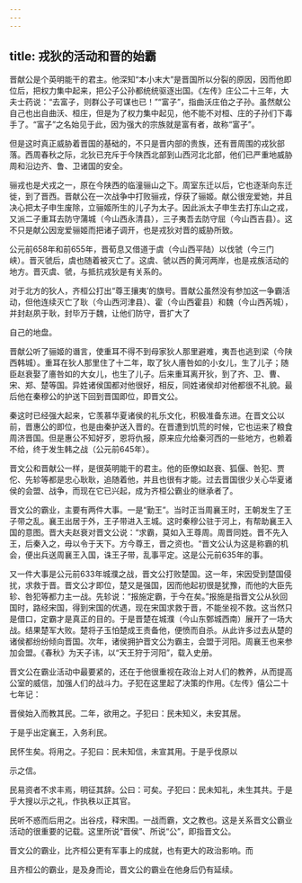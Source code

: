 ```yaml
---
---
---
```

title: 戎狄的活动和晋的始霸
---



晋献公是个英明能干的君主。他深知“本小末大”是晋国所以分裂的原因，因而他即位后，把权力集中起来，把公子公孙都统统驱逐出国。《左传》庄公二十三年，大夫士药说：“去富子，则群公子可谋也已！”“富子”，指曲沃庄伯之子孙。虽然献公自己也出自曲沃、桓庄，但是为了权力集中起见，他不能不对桓、庄的子孙们下毒手了。“富子”之名始见于此，因为强大的宗族就是富有者，故称“富子”。

但是这时真正威胁着晋国的基础的，不只是晋内部的贵族，还有晋周围的戎狄部落。西周春秋之际，北狄已充斥于今陕西北部到山西河北北部，他们已严重地威胁周和沿边齐、鲁、卫诸国的安全。

骊戎也是犬戎之一，原在今陕西的临潼骊山之下。周室东迁以后，它也逐渐向东迁徙，到了晋西。晋献公在一次战争中打败骊戎，俘获了骊姬。献公很宠爱她，并且决心把太子申生废除，立骊姬所生的儿子为太子。因此派太子申生去打东山之戎，又派二子重耳去防守蒲城（今山西永清县），三子夷吾去防守屈（今山西吉县）。这不只是献公因宠爱骊姬而把诸子调开，也是戎狄对晋的威胁所致。

公元前658年和前655年，晋荀息又借道于虞（今山西平陆）以伐虢（今三门峡）。晋灭虢后，虞也随着被灭亡了。这虞、虢以西的黄河两岸，也是戎族活动的地方。晋灭虞、虢，与抵抗戎狄是有关系的。

对于北方的狄人，齐桓公打出“尊王攘夷’的旗号。晋献公虽然没有参加这一争霸活动，但他连续灭亡了耿（今山西河津县）、霍（今山西霍县）和魏（今山西芮城），并封赵夙于耿，封毕万于魏，让他们防守，晋扩大了

自己的地盘。

晋献公听了骊姬的谮言，使重耳不得不到母家狄人那里避难，夷吾也逃到梁（今陕西韩城）。重耳在狄人那里住了十二年，取了狄人廧咎如的小女儿，生了儿子；随臣赵衰娶了廧咎如的大女儿，也生了儿子。后来重耳离开狄，到了齐、卫、曹、宋、郑、楚等国。异姓诸侯国都对他很好，相反，同姓诸侯却对他都很不礼貌。最后他在秦穆公的护送下回到晋国即位，即晋文公。

秦这时已经强大起来，它羡慕华夏诸侯的礼乐文化，积极准备东进。在晋文公以前，晋惠公的即位，也是由秦护送入晋的。在晋遭到饥荒的时候，它也运来了粮食周济晋国。但是惠公不知好歹，恩将仇报，原来应允给秦河西的一些地方，也赖着不给，终于发生韩之战（公元前645年）。

晋文公和晋献公一样，是很英明能干的君主。他的臣僚如赵衰、狐偃、咎犯、贾佗、先轸等都是忠心耿耿，追随着他，并且也很有才能。过去晋国很少关心华夏诸侯的会盟、战争，而现在它已兴起，成为齐桓公霸业的继承者了。

晋文公的霸业，主要有两件大事。一是“勤王”。当时正当周襄王时，王朝发生了王子带之乱。襄王出居于外，王子带进入王城。这时秦穆公驻于河上，有帮助襄王入国的意图。晋大夫赵衰对晋文公说：“求霸，莫如入王尊周。周晋同姓。晋不先入王，后秦入之，毋以令于天下。方今尊王，晋之资也。“晋文公认为这是称霸的机会，便出兵送周襄王入国，诛王子带，乱事平定。这是公元前635年的事。

又一件大事是公元前633年城濮之战，晋文公打败楚国。这一年，宋因受到楚国侵扰，求救于晋。晋文公才即位，楚又是强国，因而他起初很是犹豫，而他的大臣先轸、咎犯等都力主一战。先轸说：“报施定霸，于今在矣。”报施是指晋文公从狄回国时，路经宋国，得到宋国的优遇，现在宋国求救于晋，不能坐视不救。这当然只是借口，定霸才是真正的目的。于是晋楚在城濮（今山东鄄城西南）展开了一场大战。结果楚军大败。楚将子玉怕楚成王责备他，便愤而自杀。从此许多过去从楚的诸侯都纷纷倾向晋国。次年，诸侯拥护晋文公为霸主，会盟于河阳。周襄王也来参加会盟。《春秋》为天子讳，以“天王狩于河阳”，载入史册。

晋文公在霸业活动中最要紧的，还在于他很重视在政治上对人们的教养，从而提高公室的威信，加强人们的战斗力。子犯在这里起了决策的作用。《左传》僖公二十七年记：

晋侯始入而教其民。二年，欲用之。子犯曰：民未知义，未安其居。

于是乎出定襄王，入务利民。

民怀生矣。将用之。子犯曰：民未知信，未宣其用。于是乎伐原以

示之信。

民易资者不求丰焉，明征其辞。公曰：可矣。子犯曰：民未知礼，未生其共。于是乎大搜以示之礼，作执秩以正其官。

民听不惑而后用之。出谷戍，释宋围。一战而霸，文之教也。这是关系晋文公霸业活动的很重要的记载。这里所说“晋侯”、所说“公”，即指晋文公。

晋文公的霸业，比齐桓公更有军事上的成就，也有更大的政治影响。而

且齐桓公的霸业，是及身而论，晋文公的霸业在他身后仍有延续。